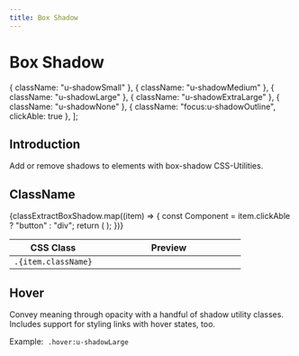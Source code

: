 ```yaml
---
title: Box Shadow
---
```



# Box Shadow

  { className: "u-shadowSmall" },
  { className: "u-shadowMedium" },
  { className: "u-shadowLarge" },
  { className: "u-shadowExtraLarge" },
  { className: "u-shadowNone" },
  { className: "focus:u-shadowOutline", clickAble: true },
];

## Introduction

Add or remove shadows to elements with box-shadow CSS-Utilities.

## ClassName

<table className="Table Table--layoutFixed u-backgroundWhite u-textDark u-border u-borderTopNone">
  <thead>
    <tr>
      <th>CSS Class</th>
      <th width="240">Preview</th>
    </tr>
  </thead>
  <tbody>
    {classExtractBoxShadow.map((item) => {
      const Component = item.clickAble ? "button" : "div";
      return (
        <tr key={item.index}>
          <td className="u-textNoWrap">
            <code>.{item.className}</code>
          </td>
          <td className="u-positionRelative">
            <div className="u-flex">
              <Component
                className={classNames(
                  "u-marginExtraSmall u-paddingVerticalSmall u-backgroundOpaline u-sizeFill",
                  item.clickAble && "u-border",
                  item.className && item.className
                )}
              />
            </div>
          </td>
        </tr>
      );
    })}
  </tbody>
</table>

## Hover

Convey meaning through opacity with a handful of shadow utility classes. Includes support for styling links with hover states, too.

Example: &nbsp;<code className="hover:u-shadowLarge">.hover:u-shadowLarge</code>
